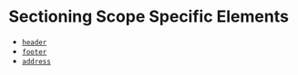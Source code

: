 
<Meta title="Elements/wip/Sectioning/Scope" />

# Sectioning Scope Specific Elements

- [`header`](https://developer.mozilla.org/en-US/docs/Web/HTML/Element/header)
- [`footer`](https://developer.mozilla.org/en-US/docs/Web/HTML/Element/footer)
- [`address`](https://developer.mozilla.org/en-US/docs/Web/HTML/Element/address)
